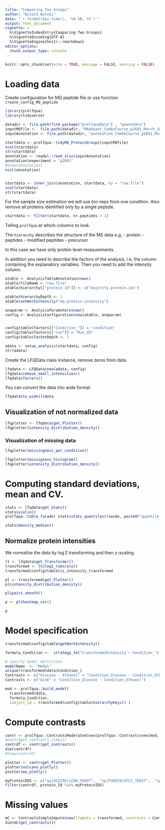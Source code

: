 ```yaml
---
title: "Comparing Two Groups"
author: "Witold Wolski"
date: "`r format(Sys.time(), '%d %B, %Y')`"
output: html_document
vignette: >
  %\VignetteIndexEntry{Comparing Two Groups} 
  %\VignetteEncoding{UTF-8}
  %\VignetteEngine{knitr::rmarkdown}
editor_options: 
  chunk_output_type: console
---
```



```r
knitr::opts_chunk$set(echo = TRUE, message = FALSE, warning = FALSE)
```


# Loading data

Create configuration for MQ peptide file or use function `create_config_MQ_peptide`

```r
library(prolfqua)
library(tidyverse)

```


```r
datadir <- file.path(find.package("prolfquaData") , "quantdata")
inputMQfile <-  file.path(datadir, "MAXQuant_ComboCourse_p2691_March_2018_WU183012.zip")
inputAnnotation <- file.path(datadir, "annotation_ComboCourse_p2691_March_2018_WU183012.xlsx")

startdata <- prolfqua::tidyMQ_ProteinGroups(inputMQfile)
ncol(startdata)
str(startdata)
annotation <- readxl::read_xlsx(inputAnnotation)
annotation$experiment = "p2691"
#View(annotation)
ncol(annotation)


startdata <- inner_join(annotation, startdata, by = "raw.file")
ncol(startdata)
str(startdata)
```

For the sample size estimation we will use bio-reps from one condition. Also remove all proteins identified only by a single peptide.


```r
startdata <- filter(startdata, nr.peptides > 1)

```

Telling `prolfqua` at which columns to look.

The `hierarchy` describes the structure of the MS data e.g, 
  - protein 
  - peptides
  - modified peptides
  - precursor

In this case we have only protein level measurements.

In addition you need to describe the factors of the analysis, i.e, the column containing the explanatory variables.
Then you need to add the intensity column.

```r

atable <- AnalysisTableAnnotation$new()
atable$fileName = "raw.file"
atable$hierarchy[["protein_Id"]] <- c("majority.protein.ids")

atable$hierarchyDepth <- 1
atable$setWorkIntensity("mq.protein.intensity")

anaparam <- AnalysisParameters$new()
config <- AnalysisConfiguration$new(atable, anaparam)


config$table$factors[["Condition_"]] = "condition"
config$table$factors[["run"]] = "Run_ID"
config$table$factorDepth <- 1

adata <- setup_analysis(startdata, config)
str(adata)
```


Create the LFQData class instance, remove zeros from data.

```r
lfqdata <- LFQData$new(adata, config)
lfqdata$remove_small_intensities()
lfqdata$factors()
```

You can convert the data into wide format.

```r
lfqdata$to_wide()$data
```


## Visualization of not normalized data

```r
lfqplotter <- lfqdata$get_Plotter()
lfqplotter$intensity_distribution_density()
```


### Visualization of missing data


```r
lfqplotter$missingness_per_condition()
```

```r
lfqplotter$missigness_histogram()
lfqplotter$intensity_distribution_density()
```

# Computing standard deviations, mean and CV.


```r
stats <- lfqdata$get_Stats()
stats$violin()
prolfqua::table_facade( stats$stats_quantiles()$wide, paste0("quantile of ",stats$stat ))
```


```r
stats$density_median()

```


## Normalize protein intensities

We normalize the data by $\log2$ transforming and then z-scaling.

```r
lt <- lfqdata$get_Transformer()
transformed <- lt$log2_robscale()
transformed$config$table$is_intensity_transformed

```


```r
pl <- transformed$get_Plotter()
pl$intensity_distribution_density()
```

```r
pl$pairs_smooth()
```

```r
p <- pl$heatmap_cor()
```

```r
p
```

# Model specification

```r
transformed$config$table$getWorkIntensity()

formula_Condition <-  strategy_lm("transformedIntensity ~ Condition_")

# specify model definition
modelName  <- "Model"
unique(transformed$data$Condition_)
Contrasts <- c("Glucose - Ethanol" = "Condition_Glucose - Condition_Ethanol")
Contrasts <- c("GvsE" = "Condition_Glucose - Condition_Ethanol")


```



```r
mod <- prolfqua::build_model(
  transformed$data,
  formula_Condition,
  subject_Id = transformed$config$table$hierarchyKeys() )

```



# Compute contrasts

```r
contr <- prolfqua::ContrastsModerated$new(prolfqua::Contrasts$new(mod, Contrasts))
#contr$get_contrasts_sides()
contrdf <- contr$get_contrasts()
dim(contrdf)
#View(contrdf)
```



```r
plotter <- contr$get_Plotter()
plotter$volcano_plotly()
plotter$ma_plotly()
```


```r
myProteinIDS <- c("sp|Q12246|LCB4_YEAST",  "sp|P38929|ATC2_YEAST",  "sp|Q99207|NOP14_YEAST")
filter(contrdf, protein_Id %in% myProteinIDS)

```


# Missing values

```r
mC <- ContrastsSimpleImpute$new(lfqdata = transformed, contrasts = Contrasts)
dim(mC$get_contrasts())

```

